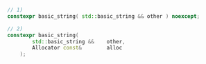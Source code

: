 ```cpp
// 1)
constexpr basic_string( std::basic_string && other ) noexcept;

// 2)
constexpr basic_string(
		std::basic_string &&	other,
		Allocator const&		alloc
	);
```